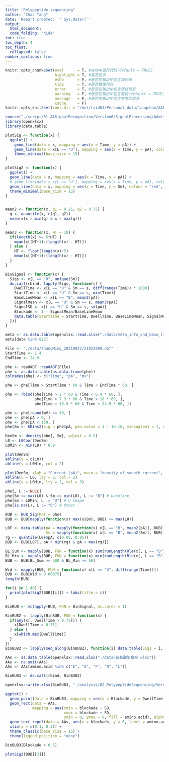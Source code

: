 ```yaml
---
title: "Polypeptide sequencing"
author: "Chao Tang"
date: 'Report created: `r Sys.Date()`'
output: 
  html_document: 
  code_folding: "hide"
toc: true
toc_depth: 4
toc_float: 
  collapsed: false
number_sections: true
---
```


```r
knitr::opts_chunk$set(eval      = T, #在块中运行代码(default = TRUE)
                      highlight = T, #高亮显示
                      echo      = F, #是否在输出中包含源代码
                      tidy      = T, #是否整理代码
                      error     = T, #是否在输出中包含错误信息
                      warning   = F, #是否在输出中包含警告(default = TRUE)
                      message   = F, #是否在输出中包含参考的信息
                      cache.    = F)
knitr::opts_knit$set(root.dir = "/mnt/raid61/Personal_data/tangchao/AANanopore")
```

```r
source("./script/01.AASignalRecognition/Version6/SignalProcessing/AdditionalFunctions.R")
library(openxlsx)
library(data.table)
```

```r
plotSig <- function(x) {
  ggplot() + 
    geom_line(data = x, mapping = aes(x = Time, y = pA)) + 
    geom_line(data = x[L == "U"], mapping = aes(x = Time, y = pA), colour = "red", size = 1.1) + 
    theme_minimal(base_size = 15)
}

plotSig2 <- function(x) {
  ggplot() + 
  geom_line(data = x, mapping = aes(x = Time, y = pA)) + 
  # geom_line(data = x[L == "U"], mapping = aes(x = Time, y = pA), colour = "red", size = 1.1) + 
  geom_line(data = x, mapping = aes(x = Time, y = Sm), colour = "red", size = 1.1) + 
  theme_minimal(base_size = 15)
}


mean2 <- function(x, q1 = 0.25, q2 = 0.75) {
  q <- quantile(x, c(q1, q2))
  mean(x[x > min(q) & x < max(q)])
}

mean3 <- function(x, HT = 10) {
  if(length(x) >= 5*HT) {
    mean(x[(HT+1):(length(x) - HT)])
  } else {
    HT <- floor(length(x)/5)
    mean(x[(HT+1):(length(x) - HT)])
  }
}

BinSignal <- function(x) {
  Sigs <- x[L == "U", unique(Sm)]
  do.call(rbind, lapply(Sigs, function(s) {
    DwellTime <- x[L == "U" & Sm == s, diff(range(Time)) * 1000]
    StartTime <- x[L == "U" & Sm == s, min(Time)]
    BaseLineMean <- x[L == "B", mean2(pA)]
    SignalMean <- x[L == "U" & Sm == s, mean3(pA)]
    SignalSD <- x[L == "U" & Sm == s, sd(pA)]
    Blockade <- 1 - SignalMean/BaseLineMean
    data.table(StartTime = StartTime, DwellTime, BaseLineMean, SignalMean, SignalSD, Blockade)
  }))
}
```

```r
meta <- as.data.table(openxlsx::read.xlsx("./data/meta_info_and_base_line_20210823.xlsx"))
meta[date %in% 822]
```

```r
File <- "./data/ZhangMing_20210822/21822008.abf"
StartTime <- 1.4
EndTime <- 24.9

phe <- readABF::readABF(File)
phe <- as.data.table(as.data.frame(phe))
colnames(phe) <- c("Time", "pA", "mV")
```

```r
phe <- phe[Time > StartTime * 60 & Time < EndTime * 60, ]
```

```r
phe <- rbind(phe[Time > 2 * 60 & Time < 6.4 * 60, ], 
             phe[Time > 7.3 * 60 & Time < 18 * 60, ], 
             phe[Time > 19.5 * 60 & Time < 24.9 * 60, ])
```

```r
phe <- phe[round(mV) == 50, ]
phe <- phe[pA > 0, ]
phe <- phe[pA < 130, ]
phe$Sm <- KBins2(sig = phe$pA, pen.value = 1 - 1e-16, minseglen1 = 1, minseglen2 = 1)
```

```r
DenSm <- density(phe[, Sm], adjust = 0.5)
L0 <- L0Coor(DenSm)
L0Min <- min(L0) * 0.9
```

```r
plot(DenSm)
abline(v = c(L0))
abline(v = L0Min, col = 2)
```

```r
plot(DenSm, xlab = "Current (pA)", main = "density of smooth current", xlim = c(50, 130))
abline(v = L0, lty = 2, col = 2)
abline(v = L0Min, lty = 2, col = 3)
```

```r
phe[, L := NULL]
phe[Sm <= max(L0) & Sm >= min(L0), L := "B"] # baseline
phe[Sm < L0Min, L := "U"] # U shape
phe[is.na(L), L := "O"] # Other

BUB <- BUB_Sig(Mat = phe)
BUB <- BUB[mapply(function(x) max(x$Sm), BUB) <= max(L0)]
```

```r
L0F <- data.table(pA = mapply(function(x) x[L == "B", mean2(pA)], BUB), 
                  Sm = mapply(function(x) x[L == "B", mean2(Sm)], BUB))
rg <- quantile(L0F$pA, c(0.05, 0.95))
BUB <- BUB[L0F[, pA > min(rg) & pA < max(rg)]]
```

```r
BL_Sum <- mapply(BUB, FUN = function(x) sum(runLength(Rle(x[, L == "B"]))[runValue(Rle(x[, L == "B"])) == TRUE]))
BL_Min <- mapply(BUB, FUN = function(x) min(runLength(Rle(x[, L == "B"]))[runValue(Rle(x[, L == "B"])) == TRUE]))
BUB <- BUB[BL_Sum >= 500 & BL_Min >= 50]
```

```r
Wid <- mapply(BUB, FUN = function(x) x[L == "U", diff(range(Time))])
BUB <- BUB[Wid > 0.00075]
length(BUB)
```

```r
for(i in 1:40) {
  print(plotSig2(BUB[[i]]) + labs(title = i))
}
```

```r
BinBUB <- mclapply(BUB, FUN = BinSignal, mc.cores = 1)
```

```r
BinBUB2 <- lapply(BinBUB, FUN = function(x) {
  if(any(x[, DwellTime > 0.75])) {
    x[DwellTime > 0.75]
  } else {
    x[which.max(DwellTime)]
  }
})
BinBUB2 <- lapply(seq_along(BinBUB2), function(i) data.table(Sigs = i, BinBUB2[[i]]))
```

```r
AAs <- as.data.table(openxlsx::read.xlsx("./data/氨基酸阻塞率.xlsx"))
AAs <- na.omit(AAs)
AAs <- AAs[amino.acid %in% c("E", "A", "F", "N", "L")]
```

```r
BinBUB3 <- do.call(rbind, BinBUB2)
```

```r
openxlsx::write.xlsx(BinBUB3, "./analysis/02.PolypeptideSequencing/Version1/AAs_Signal_21822008.xlsx")
```

```r
ggplot() + 
  geom_point(data = BinBUB3, mapping = aes(x = Blockade, y = DwellTime)) + 
  geom_rect(data = AAs, 
            mapping = aes(xmin = blockade - SD, 
                          xmax = blockade + SD, 
                          ymin = 0, ymax = 6, fill = amino.acid), alpha = 0.5) + 
  geom_text_repel(data = AAs, aes(x = blockade, y = 6, label = amino.acid)) + 
  xlim(x = c(0.1, 0.3)) +
  theme_classic(base_size = 15) + 
  theme(legend.position = "none")
```

```r
BinBUB3[Blockade > 0.5]
```

```r
plotSig2(BUB[[3]])
```

